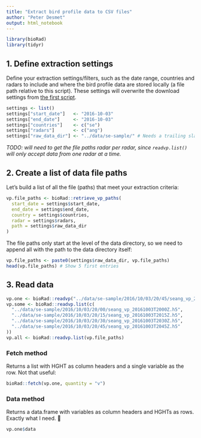 ```yaml
---
title: "Extract bird profile data to CSV files"
author: "Peter Desmet"
output: html_notebook
---
```


```r
library(bioRad)
library(tidyr)
```

## 1. Define extraction settings

Define your extraction settings/filters, such as the date range, countries and radars to include and where the bird profile data are stored locally (a file path relative to this script). These settings will overwrite the download settings from [the first script](1_download_vp.Rmd).

```r
settings <- list()
settings["start_date"]   <- "2016-10-03"
settings["end_date"]     <- "2016-10-03"
settings["countries"]    <- c("se")
settings["radars"]       <- c("ang")
settings["raw_data_dir"] <- "../data/se-sample/" # Needs a trailing slash!
```

*TODO: will need to get the file paths radar per radar, since `readvp.list()` will only accept data from one radar at a time.*

## 2. Create a list of data file paths

Let's build a list of all the file (paths) that meet your extraction criteria:

```r
vp.file_paths <- bioRad::retrieve_vp_paths(
  start_date = settings$start_date,
  end_date = settings$end_date,
  country = settings$countries,
  radar = settings$radars,
  path = settings$raw_data_dir
)
```

The file paths only start at the level of the data directory, so we need to append all with the path to the data directory itself:

```r
vp.file_paths <- paste0(settings$raw_data_dir, vp.file_paths)
head(vp.file_paths) # Show 5 first entries
```

## 3. Read data

```r
vp.one <- bioRad::readvp("../data/se-sample/2016/10/03/20/45/seang_vp_20161003T2045Z.h5") # A single file
vp.some <- bioRad::readvp.list(c(
  "../data/se-sample/2016/10/03/20/00/seang_vp_20161003T2000Z.h5",
  "../data/se-sample/2016/10/03/20/15/seang_vp_20161003T2015Z.h5",
  "../data/se-sample/2016/10/03/20/30/seang_vp_20161003T2030Z.h5",
  "../data/se-sample/2016/10/03/20/45/seang_vp_20161003T2045Z.h5"
))
vp.all <- bioRad::readvp.list(vp.file_paths)
```

### Fetch method

Returns a list with HGHT as column headers and a single variable as the row. Not that useful:

```r
bioRad::fetch(vp.one, quantity = "v")
```

### Data method

Returns a data.frame with variables as column headers and HGHTs as rows. Exactly what I need. 🙌

```r
vp.one$data
```

